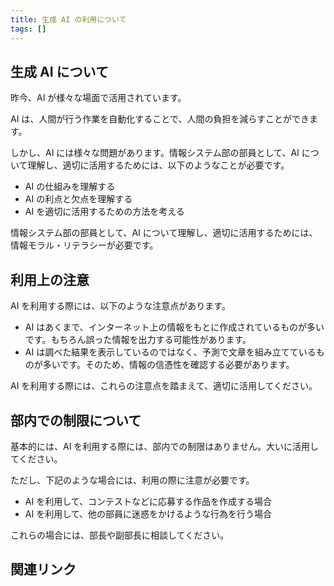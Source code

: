 ```yaml
---
title: 生成 AI の利用について
tags: []
---
```




## 生成 AI について

昨今、AI が様々な場面で活用されています。

AI は、人間が行う作業を自動化することで、人間の負担を減らすことができます。

しかし、AI には様々な問題があります。情報システム部の部員として、AI について理解し、適切に活用するためには、以下のようなことが必要です。

- AI の仕組みを理解する
- AI の利点と欠点を理解する
- AI を適切に活用するための方法を考える

情報システム部の部員として、AI について理解し、適切に活用するためには、情報モラル・リテラシーが必要です。

## 利用上の注意

AI を利用する際には、以下のような注意点があります。

- AI はあくまで、インターネット上の情報をもとに作成されているものが多いです。もちろん誤った情報を出力する可能性があります。
- AI は調べた結果を表示しているのではなく、予測で文章を組み立てているものが多いです。そのため、情報の信憑性を確認する必要があります。

AI を利用する際には、これらの注意点を踏まえて、適切に活用してください。

## 部内での制限について

基本的には、AI を利用する際には、部内での制限はありません。大いに活用してください。

ただし、下記のような場合には、利用の際に注意が必要です。

- AI を利用して、コンテストなどに応募する作品を作成する場合
- AI を利用して、他の部員に迷惑をかけるような行為を行う場合

これらの場合には、部長や副部長に相談してください。

## 関連リンク
